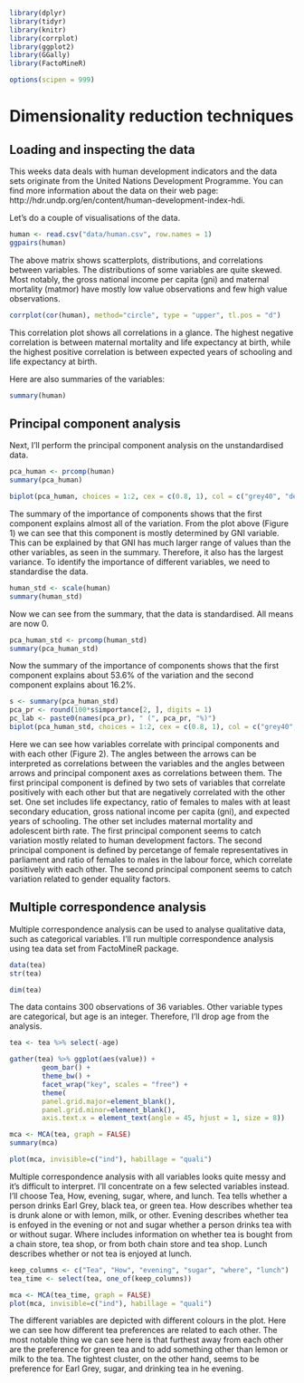 ```r
library(dplyr)
library(tidyr)
library(knitr)
library(corrplot)
library(ggplot2)
library(GGally)
library(FactoMineR)
```
```r
options(scipen = 999)
```

# Dimensionality reduction techniques

## Loading and inspecting the data

This weeks data deals with human development indicators and the data sets originate from the United Nations Development Programme. You can find more information about the data on their web page: http://hdr.undp.org/en/content/human-development-index-hdi.

Let's do a couple of visualisations of the data.
```r
human <- read.csv("data/human.csv", row.names = 1)
ggpairs(human)
```

The above matrix shows scatterplots, distributions, and correlations between variables. The distributions of some variables are quite skewed. Most notably, the gross national income per capita (gni) and maternal mortality (matmor) have mostly low value observations and few high value observations.
```r
corrplot(cor(human), method="circle", type = "upper", tl.pos = "d")
```

This correlation plot shows all correlations in a glance. The highest negative correlation is between maternal mortality and life expectancy at birth, while the highest positive correlation is between expected years of schooling and life expectancy at birth.

Here are also summaries of the variables:
```r
summary(human)
```

## Principal component analysis

Next, I'll perform the principal component analysis on the unstandardised data.
```r
pca_human <- prcomp(human)
summary(pca_human)
```
```r
biplot(pca_human, choices = 1:2, cex = c(0.8, 1), col = c("grey40", "deeppink2"))
```
 

The summary of the importance of components shows that the first component explains almost all of the variation. From the plot above (Figure 1) we can see that this component is mostly determined by GNI variable. This can be explained by that GNI has much larger range of values than the other variables, as seen in the summary. Therefore, it also has the largest variance. To identify the importance of different variables, we need to standardise the data.
 
```r
human_std <- scale(human)
summary(human_std)
```
 Now we can see from the summary, that the data is standardised. All means are now 0.
 
```r
pca_human_std <- prcomp(human_std)
summary(pca_human_std)
```
 Now the summary of the importance of components shows that the first component explains about 53.6% of the variation and the second component explains about 16.2%.
 
```r
s <- summary(pca_human_std)
pca_pr <- round(100*s$importance[2, ], digits = 1)
pc_lab <- paste0(names(pca_pr), " (", pca_pr, "%)")
biplot(pca_human_std, choices = 1:2, cex = c(0.8, 1), col = c("grey40", "deeppink2"), xlab = pc_lab[1], ylab = pc_lab[2])
```
 
Here we can see how variables correlate with principal components and with each other (Figure 2). The angles between the arrows can be interpreted as correlations between the variables and the angles between arrows and principal component axes as correlations between them. The first principal component is defined by two sets of variables that correlate positively with each other but that are negatively correlated with the other set. One set includes life expectancy, ratio of females to males with at least secondary education, gross national income per capita (gni), and expected years of schooling. The other set includes maternal mortality and adolescent birth rate. The first principal component seems to catch variation mostly related to human development factors. The second principal component is defined by percetange of female representatives in parliament and ratio of females to males in the labour force, which correlate positively with each other. The second principal component seems to catch variation related to gender equality factors.

## Multiple correspondence analysis

Multiple correspondence analysis can be used to analyse qualitative data, such as categorical variables. I'll run multiple correspondence analysis using tea data set from FactoMineR package.

```r
data(tea)
str(tea)
```
```r
dim(tea)
```
The data contains 300 observations of 36 variables. Other variable types are categorical, but age is an integer. Therefore, I'll drop age from the analysis.
```r
tea <- tea %>% select(-age)
```

```r
gather(tea) %>% ggplot(aes(value)) + 
        geom_bar() +
        theme_bw() +
        facet_wrap("key", scales = "free") +
        theme(
        panel.grid.major=element_blank(), 
        panel.grid.minor=element_blank(),
        axis.text.x = element_text(angle = 45, hjust = 1, size = 8))
```

```r
mca <- MCA(tea, graph = FALSE)
summary(mca)
```

```r
plot(mca, invisible=c("ind"), habillage = "quali")
```

Multiple correspondence analysis with all variables looks quite messy and it's difficult to interpret. I'll concentrate on a few selected variables instead. I'll choose Tea, How, evening, sugar, where, and lunch. Tea tells whether a person drinks Earl Grey, black tea, or green tea. How describes whether tea is drunk alone or with lemon, milk, or other. Evening describes whether tea is enfoyed in the evening or not and sugar whether a person drinks tea with or without sugar. Where includes information on whether tea is bought from a chain store, tea shop, or from both chain store and tea shop. Lunch describes whether or not tea is enjoyed at lunch.
```r
keep_columns <- c("Tea", "How", "evening", "sugar", "where", "lunch")
tea_time <- select(tea, one_of(keep_columns))
```
```r
mca <- MCA(tea_time, graph = FALSE)
plot(mca, invisible=c("ind"), habillage = "quali")
```

The different variables are depicted with different colours in the plot. Here we can see how different tea preferences are related to each other. The most notable thing we can see here is that furthest away from each other are the preference for green tea and to add something other than lemon or milk to the tea. The tightest cluster, on the other hand, seems to be preference for Earl Grey, sugar, and drinking tea in he evening.
